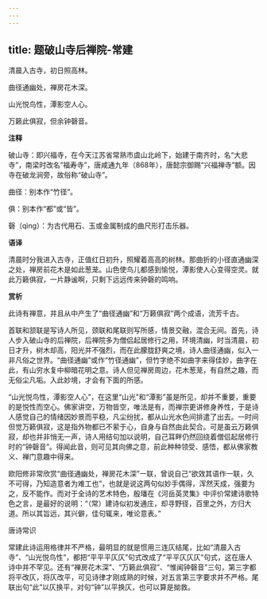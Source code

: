 ```yaml
---
---
---
```

title: 题破山寺后禅院-常建
---

清晨入古寺，初日照高林。

曲径通幽处，禅房花木深。

山光悦鸟性，潭影空人心。

万籁此俱寂，但余钟磬音。

**注释**

破山寺：即兴福寺，在今天江苏省常熟市虞山北岭下，始建于南齐时，名“大悲寺”，南梁时改名“福寿寺”，唐咸通九年（868年），唐懿宗御赐“兴福禅寺”额。因寺在破龙涧旁，故俗称“破山寺”。

曲径：别本作“竹径”。

俱：别本作“都”或“皆”。

磬（qìng）：为古代用石、玉或金属制成的曲尺形打击乐器。

**语译**

清晨时分我进入古寺，正值红日初升，照耀着高高的树林。那曲折的小径直通幽深之处，禅房前花木是如此葱茏。山色使鸟儿都感到愉悦，潭影使人心变得空灵。就此万籁俱寂，一片静谧啊，只剩下远远传来钟磬的鸣响。

**赏析**

此诗有禅意，并且从中产生了“曲径通幽”和“万籁俱寂”两个成语，流芳千古。

首联和颔联是写诗人所见，颈联和尾联则写所感，情景交融，混合无间。首先，诗人步入破山寺的后禅院，后禅院多为僧侣起居修行之用，环境清幽，时当清晨，初日才升，树木却高，阳光并不强烈，而在此朦胧舒爽之境，诗人曲径通幽，似入一非凡俗之世界。“曲径通幽”或作“竹径通幽”，但竹字绝不如曲字来得佳妙，曲字在此，有山穷水复中柳暗花明之意。诗人但见禅房周边，花木葱茏，有自然之趣，而无俗尘凡垢。入此妙境，才会有下面的所感。

“山光悦鸟性，潭影空人心”，在这里“山光”和“潭影”虽是所见，却并不重要，重要的是悦性而空心。佛家讲空，万物皆空，唯法是有，而禅宗更讲修身养性，于是诗人感觉自己的情绪因妙景而平稳，凡尘纷扰，都从山光水色间排遣了出去。一时间但觉万籁俱寂，这是指外物都已不萦于心，自身与自然由此契合。可是虽云万籁俱寂，却也并非悄无一声，诗人用结句加以说明，自己耳畔仍然回绕着僧侣起居修行时的“钟磬音”。得闻此音，则可见其向佛之意，前此种种领受、感悟，都从佛家教义、禅门意趣中得来。

欧阳修非常欣赏“曲径通幽处，禅房花木深”一联，曾说自己“欲效其语作一联，久不可得，乃知造意者为难工也”，也就是说这两句似妙手偶得，浑然天成，强要为之，反不能作。而对于全诗的艺术特色，殷璠在《河岳英灵集》中评价常建诗歌特色之言，是最好的说明：“（常）建诗似初发通庄，却寻野径，百里之外，方归大道。所以其旨远，其兴僻，佳句辄来，唯论意表。”

唐诗常识

常建此诗运用格律并不严格，最明显的就是惯用三连仄结尾，比如“清晨入古寺”、“山光悦鸟性”，都把“平平平仄仄”句式改成了“平平仄仄仄”句式，这在唐人诗中并不罕见。还有“禅房花木深”、“万籁此俱寂”、“惟闻钟磬音”三句，第三字都将平改仄，将仄改平，可见诗律才刚成熟的时候，对五言第三字要求并不严格。尾联出句“此”以仄换平，对句“钟”以平换仄，也可以算是拗救。